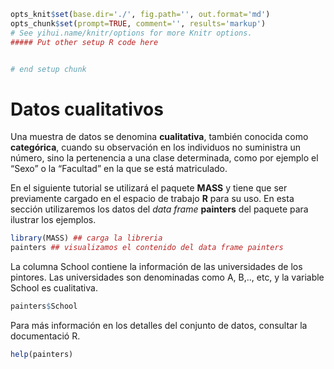 ```r
opts_knit$set(base.dir='./', fig.path='', out.format='md')
opts_chunk$set(prompt=TRUE, comment='', results='markup')
# See yihui.name/knitr/options for more Knitr options.
##### Put other setup R code here


# end setup chunk
```

# Datos cualitativos {#painters}

Una muestra de datos se denomina __cualitativa__, también conocida como __categórica__, cuando su observación en los individuos no suministra un número, sino la pertenencia a una clase determinada, como por ejemplo el "Sexo" o la "Facultad" en la que se está matriculado.

En el siguiente tutorial se utilizará el paquete __MASS__ y tiene que ser previamente cargado en el espacio de trabajo __R__ para su uso. En esta sección utilizaremos los datos del _data frame_ __painters__ del paquete para ilustrar los ejemplos.

```r
library(MASS) ## carga la libreria
painters ## visualizamos el contenido del data frame painters
```

La columna School contiene la información de las universidades de los pintores. Las universidades son denominadas como A, B,.., etc, y la variable School es cualitativa.

```r
painters$School

```

Para más información en los detalles del conjunto de datos, consultar la documentació R.

```r
help(painters)

```




